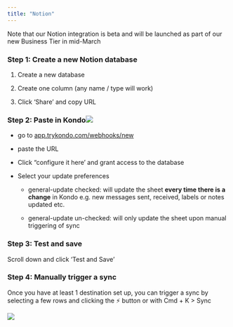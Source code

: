 ```yaml
---
title: "Notion"
---
```


<Info>
  Note that our Notion integration is beta and will be launched as part of our new Business Tier in mid-March
</Info>

### Step 1: Create a new Notion database

1. Create a new database

2. Create one column (any name / type will work)

3. Click ‘Share’ and copy URL

### Step 2: Paste in Kondo![](/CleanShot2025-03-03at19.20.20.png)

* go to [app.trykondo.com/webhooks/new](http://app.trykondo.com/webhooks/new)

* paste the URL

* Click “configure it here’ and grant access to the database

* Select your update preferences

  * general-update checked: will update the sheet **every time there is a change** in Kondo e.g. new messages sent, received, labels or notes updated etc.

  * general-update un-checked: will only update the sheet upon manual triggering of sync

### Step 3: Test and save

Scroll down and click ‘Test and Save’

### Step 4: Manually trigger a sync&#x20;

Once you have at least 1 destination set up, you can trigger a sync by selecting a few rows and clicking the ⚡ button or with Cmd + K > Sync

![](https://mintlify.s3-us-west-1.amazonaws.com/kondo/CleanShot2025-03-03at19.10.25.png)